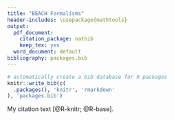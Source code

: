 ```yaml
---
title: "BEACH Formalisms"
header-includes: \usepackage{mathtools}
output:
  pdf_document:
    citation_package: natbib
    keep_tex: yes
  word_document: default
bibliography: packages.bib
---
```


```r
# automatically create a bib database for R packages
knitr::write_bib(c(
  .packages(), 'knitr', 'rmarkdown'
), 'packages.bib')
```


My citation text [@R-knitr; @R-base].
